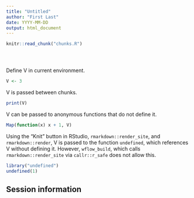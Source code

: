 ```yaml
---
title: "Untitled"
author: "First Last"
date: YYYY-MM-DD
output: html_document
---
```


<!-- The file analysis/chunks.R contains chunks that define default settings
shared across the workflowr files. -->
```r
knitr::read_chunk("chunks.R")
```

<!-- Update knitr chunk options -->
```r
```

<!-- Insert the date the file was last updated -->
```r
```

<!-- Insert the code version (Git commit SHA1) if Git repository exists and R
 package git2r is installed -->
```r
```

Define V in current environment.

```r
V <- 3
```

V is passed between chunks.

```r
print(V)
```

V can be passed to anonymous functions that do not define it.

```r
Map(function(x) x + 1, V)
```

Using the "Knit" button in RStudio, `rmarkdown::render_site`, and
`rmarkdown::render`, V is passed to the function `undefined`, which references V
without defining it. However, `wflow_build`, which calls
`rmarkdown::render_site` via `callr::r_safe` does not allow this.


```r
library("undefined")
undefined(1)
```

## Session information

<!-- Insert the session information into the document -->
```r
```
